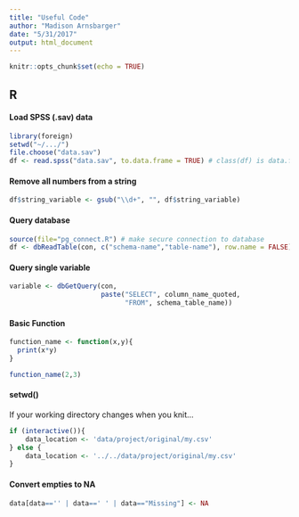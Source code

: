 ```yaml
---
title: "Useful Code"
author: "Madison Arnsbarger"
date: "5/31/2017"
output: html_document
---
```


```r
knitr::opts_chunk$set(echo = TRUE)
```

## R
#### Load SPSS (.sav) data
```r
library(foreign)
setwd("~/.../")
file.choose("data.sav")
df <- read.spss("data.sav", to.data.frame = TRUE) # class(df) is data.frame

```

#### Remove all numbers from a string
```r
df$string_variable <- gsub("\\d+", "", df$string_variable)
```

#### Query database
```r
source(file="pg_connect.R") # make secure connection to database
df <- dbReadTable(con, c("schema-name","table-name"), row.name = FALSE)
```

#### Query single variable
```r
variable <- dbGetQuery(con,
                       paste("SELECT", column_name_quoted,
                             "FROM", schema_table_name))
```

#### Basic Function 
```r
function_name <- function(x,y){
  print(x*y)
}

function_name(2,3)
```

#### setwd()
If your working directory changes when you knit...
```r
if (interactive()){
    data_location <- 'data/project/original/my.csv'
} else {
    data_location <- '../../data/project/original/my.csv'
}
```

#### Convert empties to NA
```r
data[data=='' | data==' ' | data=="Missing"] <- NA
```

